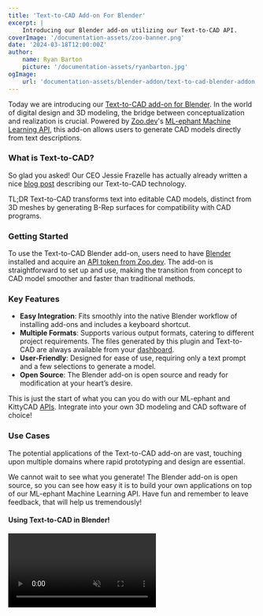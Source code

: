 ```yaml
---
title: 'Text-to-CAD Add-on For Blender'
excerpt: |
    Introducing our Blender add-on utilizing our Text-to-CAD API.
coverImage: '/documentation-assets/zoo-banner.png'
date: '2024-03-18T12:00:00Z'
author:
    name: Ryan Barton
    picture: '/documentation-assets/ryanbarton.jpg'
ogImage:
    url: 'documentation-assets/blender-addon/text-to-cad-blender-addon.jpg'
---
```


Today we are introducing our [Text-to-CAD add-on for Blender](https://github.com/KittyCAD/text-to-cad-blender-addon). In the world of digital design and 3D modeling, the bridge between conceptualization and realization is crucial. Powered by [Zoo.dev](https://zoo.dev/)'s [ML-ephant Machine Learning API](https://zoo.dev/docs/api/ai), this add-on allows users to generate CAD models directly from text descriptions.
### What is Text-to-CAD?
So glad you asked! Our CEO Jessie Frazelle has actually already written a nice [blog post](/blog/introducing-text-to-cad) describing our Text-to-CAD technology.

TL;DR Text-to-CAD transforms text into editable CAD models, distinct from 3D meshes by generating B-Rep surfaces for compatibility with CAD programs.
### Getting Started
To use the Text-to-CAD Blender add-on, users need to have [Blender](https://www.blender.org/) installed and acquire an [API token from Zoo.dev](https://zoo.dev/account/api-tokens). The add-on is straightforward to set up and use, making the transition from concept to CAD model smoother and faster than traditional methods.
### Key Features
- **Easy Integration**: Fits smoothly into the native Blender workflow of installing add-ons and includes a keyboard shortcut.
- **Multiple Formats**: Supports various output formats, catering to different project requirements. The files generated by this plugin and Text-to-CAD are always available from your [dashboard](https://text-to-cad.zoo.dev/dashboard).
- **User-Friendly**: Designed for ease of use, requiring only a text prompt and a few selections to generate a model.
- **Open Source**: The Blender add-on is open source and ready for modification at your heart’s desire.

This is just the start of what you can you do with our ML-ephant and KittyCAD [APIs](https://zoo.dev/docs/api). Integrate into your own 3D modeling and CAD software of choice!
### Use Cases
The potential applications of the Text-to-CAD add-on are vast, touching upon multiple domains where rapid prototyping and design are essential.

We cannot wait to see what you generate! The Blender add-on is open source, so you can see how easy it is to build your own applications on top of our ML-ephant Machine Learning API. Have fun and remember to leave feedback, that will help us tremendously!

#### Using Text-to-CAD in Blender!

<Video speed={1} autoPlay={true} controls={true} loop={true} muted={true} src="/documentation-assets/blender-addon/text-to-cad-in-blender.mp4" />

#### Final Render

<Video speed={1} autoPlay={true} controls={true} loop={true} muted={true} src="/documentation-assets/blender-addon/zoo-blender-animation.mp4" />